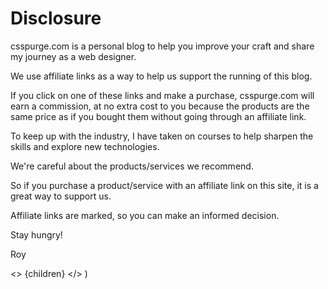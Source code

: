 
# Disclosure

<IntroText text="Hello fellow designers and developers." />

csspurge.com is a personal blog to help you improve your craft and share my journey as a web designer.

We use affiliate links as a way to help us support the running of this blog.

If you click on one of these links and make a purchase, csspurge.com will earn a commission, at no extra cost to you because the products are the same price as if you bought them without going through an affiliate link.

To keep up with the industry, I have taken on courses to help sharpen the skills and explore new technologies.

We're careful about the products/services we recommend.

So if you purchase a product/service with an affiliate link on this site, it is a great way to support us.

Affiliate links are marked, so you can make an informed decision.

Stay hungry!

Roy


  <>
    {children}
  </>
)
